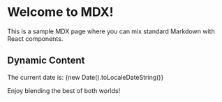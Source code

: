 # Welcome to MDX!

This is a sample MDX page where you can mix standard Markdown with React components.


## Dynamic Content

The current date is: {new Date().toLocaleDateString()}

Enjoy blending the best of both worlds!